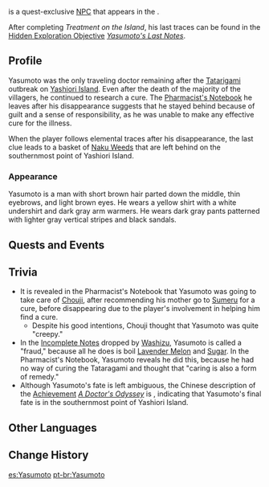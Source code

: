 {{Character Infobox
|type             = Quest NPC
|image            = NPC Yasumoto.png
|region           = Inazuma
|location         = Inazuma
|title            = Pharmacist
}}
{{Lang|'''Yasumoto'''|ja=保本|ja_rm=Yasumoto}} is a quest-exclusive [[NPC]] that appears in the {{Quest|Treatment on the Island}}.

After completing ''Treatment on the Island'', his last traces can be found in the [[Hidden Exploration Objective]] ''[[Yasumoto's Last Notes]]''.
<!--
==Location==
<gallery>
NPC Location Yasumoto.png|Yasumoto's location
NPC Location Yasumoto Context.png|Additional context
</gallery>
-->
==Profile==
<!-- detailed story/lore information goes here -->
Yasumoto was the only traveling doctor remaining after the [[Tatarigami]] outbreak on [[Yashiori Island]]. Even after the death of the majority of the villagers, he continued to research a cure. The [[Pharmacist's Notebook]] he leaves after his disappearance suggests that he stayed behind because of guilt and a sense of responsibility, as he was unable to make any effective cure for the illness.

When the player follows elemental traces after his disappearance, the last clue leads to a basket of [[Naku Weed]]s that are left behind on the southernmost point of Yashiori Island.

===Appearance===
Yasumoto is a man with short brown hair parted down the middle, thin eyebrows, and light brown eyes. He wears a yellow shirt with a white undershirt and dark gray arm warmers. He wears dark gray pants patterned with lighter gray vertical stripes and black sandals.

==Quests and Events==
{{Quests and Events}}

==Trivia==
* It is revealed in the Pharmacist's Notebook that Yasumoto was going to take care of [[Chouji]], after recommending his mother go to [[Sumeru]] for a cure, before disappearing due to the player's involvement in helping him find a cure.
** Despite his good intentions, Chouji thought that Yasumoto was quite "creepy."
* In the [[Incomplete Notes]] dropped by [[Washizu]], Yasumoto is called a "fraud," because all he does is boil [[Lavender Melon]] and [[Sugar]]. In the Pharmacist's Notebook, Yasumoto reveals he did this, because he had no way of curing the Tataragami and thought that "caring is also a form of remedy."
* Although Yasumoto's fate is left ambiguous, the Chinese description of the [[Achievement]] ''[[A Doctor's Odyssey]]'' is {{Lang|"Witness the ending of Yasumoto."|zh=见证保本的结局。}}, indicating that Yasumoto's final fate is in the southernmost point of Yashiori Island.

==Other Languages==
{{Other Languages
|default_hidden = 1
|en      = Yasumoto
|zhs     = 保本
|zhs_rm  = Bǎoběn
|zht     = 保本
|zht_rm  = Bǎoběn
|ja      = 保本
|ja_rm   = Yasumoto
|ko      = 야스모토
|es      = Yasumoto
|fr      = Yasumoto
|ru      = Ясумото
|th      = Yasumoto
|vi      = Yasumoto
|de      = Yasumoto
|id      = Yasumoto
|pt      = Yasumoto
|tr      = Yasumoto
|it      = Yasumoto
}}

==Change History==
{{Change History|2.0}}
<!--
==References==
{{Reflist}}-->

[[es:Yasumoto]]
[[pt-br:Yasumoto]]